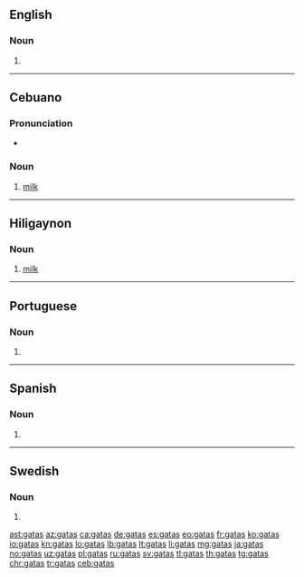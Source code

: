 ==English==

===Noun===
{{head|en|noun plural form}}

# {{plural of|gata|lang=en}}

----

==Cebuano==

===Pronunciation===
* {{hyphenation|ga|tas|lang=ceb}}

===Noun===
{{head|ceb|noun}}

# [[milk]]

----

==Hiligaynon==

===Noun===
{{head|hil|noun}}

# [[milk]]

----

==Portuguese==

===Noun===
{{head|pt|noun form}}

# {{pt-noun form of|gato|f|pl}}

----

==Spanish==

===Noun===
{{head|es|noun form|g=f-p}}

# {{plural of|gata|lang=es}}

----

==Swedish==

===Noun===
{{head|sv|noun form}}

# {{sv-noun-form-indef-gen|gata}}

[[ast:gatas]]
[[az:gatas]]
[[ca:gatas]]
[[de:gatas]]
[[es:gatas]]
[[eo:gatas]]
[[fr:gatas]]
[[ko:gatas]]
[[io:gatas]]
[[kn:gatas]]
[[lo:gatas]]
[[lb:gatas]]
[[lt:gatas]]
[[li:gatas]]
[[mg:gatas]]
[[ja:gatas]]
[[no:gatas]]
[[uz:gatas]]
[[pl:gatas]]
[[ru:gatas]]
[[sv:gatas]]
[[tl:gatas]]
[[th:gatas]]
[[tg:gatas]]
[[chr:gatas]]
[[tr:gatas]]
[[ceb:gatas]]